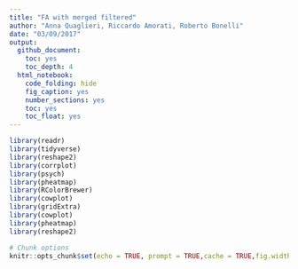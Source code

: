 ```yaml
---
title: "FA with merged filtered"
author: "Anna Quaglieri, Riccardo Amorati, Roberto Bonelli"
date: "03/09/2017"
output:
  github_document:
    toc: yes
    toc_depth: 4
  html_notebook:
    code_folding: hide
    fig_caption: yes
    number_sections: yes
    toc: yes
    toc_float: yes
---
```


```r
library(readr)
library(tidyverse)
library(reshape2)
library(corrplot)
library(psych)
library(pheatmap)
library(RColorBrewer)
library(cowplot)
library(gridExtra)
library(cowplot)
library(pheatmap)
library(reshape2)

# Chunk options
knitr::opts_chunk$set(echo = TRUE, prompt = TRUE,cache = TRUE,fig.width = 18,fig.height = 12)

```


